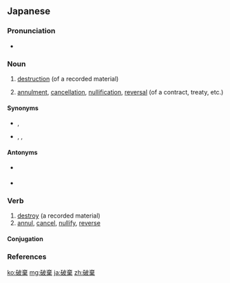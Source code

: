 ==Japanese==
{{ja-kanjitab|は|き|yomi=on}}

===Pronunciation===
* {{ja-pron|はき|y=o|acc=1|acc_ref=NHK}}

===Noun===
{{ja-noun|はき}}

# [[destruction]] (of a recorded material)
#: {{ja-usex|書類の'''破棄'''を命じた。|しょるい の '''はき''' を めいじた。|They ordered the '''destruction''' of documents.}}
# [[annulment]], [[cancellation]], [[nullification]], [[reversal]] (of a contract, treaty, etc.)
#: {{ja-usex|市民たちは二市の合併の'''破棄'''を要求した。|しみんたち は にし の がっぺい の '''はき''' を ようきゅう した。|Citizens demanded the '''annulment''' of the combination of two cities.}}

====Synonyms====
* {{sense|destruction}} {{ja-r|毀棄|きき}}, {{ja-r|廃棄|はいき}}
* {{sense|annulment}} {{ja-r|廃棄|はいき}}, {{ja-r|撤回|てっかい}}, {{ja-r|取り消し|とりけし}}

====Antonyms====
* {{sense|destruction}} {{ja-r|作成|さくせい|gloss=[[production]]}}
* {{sense|annulment}} {{ja-r|締結|ていけつ|gloss=[[conclusion]]}}

===Verb===
{{ja-verb-suru|はき}}

# [[destroy]] (a recorded material)
# [[annul]], [[cancel]], [[nullify]], [[reverse]]

====Conjugation====
{{ja-suru|はき}}

===References===
<references/>

[[ko:破棄]]
[[mg:破棄]]
[[ja:破棄]]
[[zh:破棄]]